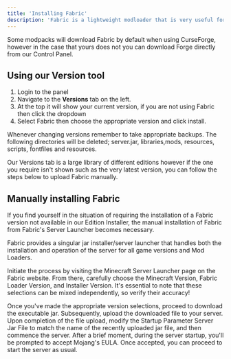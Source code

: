 ```yaml
---
title: 'Installing Fabric'
description: 'Fabric is a lightweight modloader that is very useful for fast paced modification that keeps up with the vanilla update cycle. Our panel provides two ways to install the Fabric modloader, both of which you’ll find explained in detail below.'
---
```


Some modpacks will download Fabric by default when using CurseForge, however in the case that yours does not you can download Forge directly from our Control Panel. 

## Using our Version tool

1. Login to the panel
2. Navigate to the **Versions** tab on the left.
3. At the top it will show your current version, if you are not using Fabric then click the dropdown
4. Select Fabric then choose the appropriate version and click install. 

<Warning>Whenever changing versions remember to take appropriate backups. The following directories will be deleted; server.jar, libraries,mods, resources, scripts, fontfiles and resources.</Warning>

Our Versions tab is a large library of different editions however if the one you require isn't shown such as the very latest version, you can follow the steps below to upload Fabric manually.

## Manually installing Fabric

If you find yourself in the situation of requiring the installation of a Fabric version not available in our Edition Installer, the manual installation of Fabric from Fabric's Server Launcher becomes necessary.

Fabric provides a singular jar installer/server launcher that handles both the installation and operation of the server for all game versions and Mod Loaders.

Initiate the process by visiting the Minecraft Server Launcher page on the Fabric website. From there, carefully choose the Minecraft Version, Fabric Loader Version, and Installer Version. It's essential to note that these selections can be mixed independently, so verify their accuracy!

Once you've made the appropriate version selections, proceed to download the executable jar. Subsequently, upload the downloaded file to your server. Upon completion of the file upload, modify the Startup Parameter Server Jar File to match the name of the recently uploaded jar file, and then commence the server. After a brief moment, during the server startup, you'll be prompted to accept Mojang's EULA. Once accepted, you can proceed to start the server as usual.
